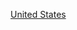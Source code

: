 {{Commons category|1873 establishments in the United States}}
{{estcatCountry|187|3|美國|United States}}

[[Category:1873年北美洲建立|United States]]